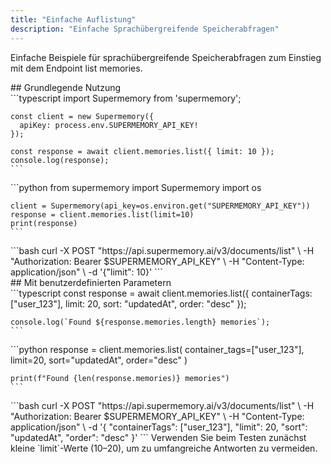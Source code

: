 ```yaml
---
title: "Einfache Auflistung"
description: "Einfache Sprachübergreifende Speicherabfragen"
---
```


Einfache Beispiele für sprachübergreifende Speicherabfragen zum Einstieg mit dem Endpoint list memories.

<div id="basic-usage">
  ## Grundlegende Nutzung
</div>

<Tabs>
  <Tab title="TypeScript">
    ```typescript
    import Supermemory from 'supermemory';

    const client = new Supermemory({
      apiKey: process.env.SUPERMEMORY_API_KEY!
    });

    const response = await client.memories.list({ limit: 10 });
    console.log(response);
    ```
  </Tab>
  <Tab title="Python">
    ```python
    from supermemory import Supermemory
    import os

    client = Supermemory(api_key=os.environ.get("SUPERMEMORY_API_KEY"))
    response = client.memories.list(limit=10)
    print(response)
    ```
  </Tab>
  <Tab title="cURL">
    ```bash
    curl -X POST "https://api.supermemory.ai/v3/documents/list" \
      -H "Authorization: Bearer $SUPERMEMORY_API_KEY" \
      -H "Content-Type: application/json" \
      -d '{"limit": 10}'
    ```
  </Tab>
</Tabs>

<div id="with-custom-parameters">
  ## Mit benutzerdefinierten Parametern
</div>

<Tabs>
  <Tab title="TypeScript">
    ```typescript
    const response = await client.memories.list({
      containerTags: ["user_123"],
      limit: 20,
      sort: "updatedAt",
      order: "desc"
    });

    console.log(`Found ${response.memories.length} memories`);
    ```
  </Tab>
  <Tab title="Python">
    ```python
    response = client.memories.list(
        container_tags=["user_123"],
        limit=20,
        sort="updatedAt",
        order="desc"
    )

    print(f"Found {len(response.memories)} memories")
    ```
  </Tab>
  <Tab title="cURL">
    ```bash
    curl -X POST "https://api.supermemory.ai/v3/documents/list" \
      -H "Authorization: Bearer $SUPERMEMORY_API_KEY" \
      -H "Content-Type: application/json" \
      -d '{
        "containerTags": ["user_123"],
        "limit": 20,
        "sort": "updatedAt",
        "order": "desc"
      }'
    ```
  </Tab>
</Tabs>

<Info>
  Verwenden Sie beim Testen zunächst kleine `limit`-Werte (10–20), um zu umfangreiche Antworten zu vermeiden.
</Info>